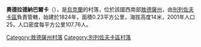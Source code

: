 {{expand|time=2016-09-03T09:44:17+00:00}}
{{unreferenced|time=2016-09-03T09:44:17+00:00}}
{{coord|47|3|37|N|31|0|55|E|scale:30000|display=title}}

'''奧德拉德納巴爾卡'''（{{lang-uk|Одрадна Балка}}），是[[烏克蘭|烏克蘭]]的村落，位於該國西南部[[敖德薩州|敖德薩州]]，由[[別列佐夫卡區|別列佐夫卡區]]負責管轄，始建於1824年，面積0.23平方公里，海拔高度14米，2001年人口25，人口密度每平方公里107.76人。

{{DEFAULTSORT:Одрадна Балка}}
[[Category:敖德薩州村落|Category:敖德薩州村落]]
[[Category:別列佐夫卡區村落|Category:別列佐夫卡區村落]]


{{Odessa-geo-stub}}